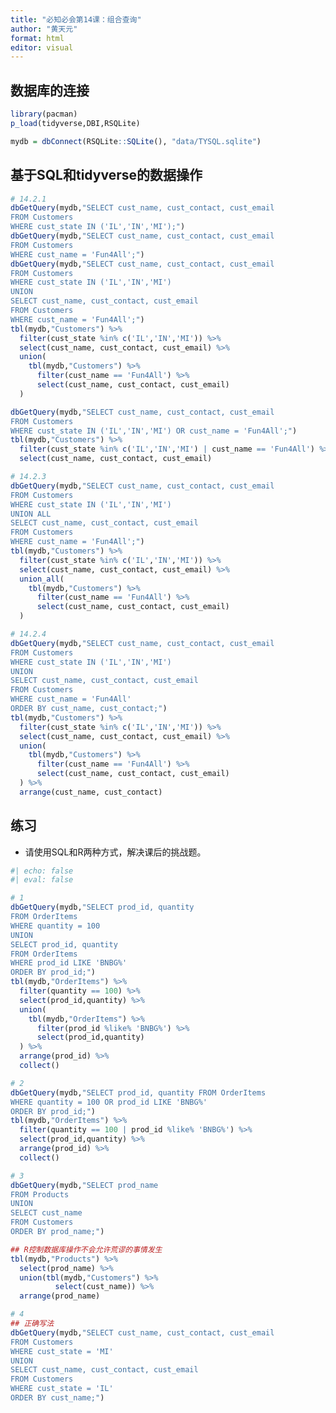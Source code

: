 ---
title: "必知必会第14课：组合查询"
author: "黄天元"
format: html
editor: visual
---

## 数据库的连接

```{r}
library(pacman)
p_load(tidyverse,DBI,RSQLite)

mydb = dbConnect(RSQLite::SQLite(), "data/TYSQL.sqlite")
```

## 基于SQL和tidyverse的数据操作

```{r}
# 14.2.1
dbGetQuery(mydb,"SELECT cust_name, cust_contact, cust_email
FROM Customers
WHERE cust_state IN ('IL','IN','MI');") 
dbGetQuery(mydb,"SELECT cust_name, cust_contact, cust_email
FROM Customers
WHERE cust_name = 'Fun4All';") 
dbGetQuery(mydb,"SELECT cust_name, cust_contact, cust_email
FROM Customers
WHERE cust_state IN ('IL','IN','MI')
UNION
SELECT cust_name, cust_contact, cust_email
FROM Customers
WHERE cust_name = 'Fun4All';") 
tbl(mydb,"Customers") %>% 
  filter(cust_state %in% c('IL','IN','MI')) %>% 
  select(cust_name, cust_contact, cust_email) %>% 
  union(
    tbl(mydb,"Customers") %>% 
      filter(cust_name == 'Fun4All') %>% 
      select(cust_name, cust_contact, cust_email)
  )

dbGetQuery(mydb,"SELECT cust_name, cust_contact, cust_email
FROM Customers
WHERE cust_state IN ('IL','IN','MI') OR cust_name = 'Fun4All';")
tbl(mydb,"Customers") %>% 
  filter(cust_state %in% c('IL','IN','MI') | cust_name == 'Fun4All') %>% 
  select(cust_name, cust_contact, cust_email)

# 14.2.3
dbGetQuery(mydb,"SELECT cust_name, cust_contact, cust_email
FROM Customers
WHERE cust_state IN ('IL','IN','MI')
UNION ALL
SELECT cust_name, cust_contact, cust_email
FROM Customers
WHERE cust_name = 'Fun4All';")
tbl(mydb,"Customers") %>% 
  filter(cust_state %in% c('IL','IN','MI')) %>% 
  select(cust_name, cust_contact, cust_email) %>% 
  union_all(
    tbl(mydb,"Customers") %>% 
      filter(cust_name == 'Fun4All') %>% 
      select(cust_name, cust_contact, cust_email)
  )

# 14.2.4
dbGetQuery(mydb,"SELECT cust_name, cust_contact, cust_email
FROM Customers
WHERE cust_state IN ('IL','IN','MI')
UNION
SELECT cust_name, cust_contact, cust_email
FROM Customers
WHERE cust_name = 'Fun4All'
ORDER BY cust_name, cust_contact;")
tbl(mydb,"Customers") %>% 
  filter(cust_state %in% c('IL','IN','MI')) %>% 
  select(cust_name, cust_contact, cust_email) %>% 
  union(
    tbl(mydb,"Customers") %>% 
      filter(cust_name == 'Fun4All') %>% 
      select(cust_name, cust_contact, cust_email)
  ) %>% 
  arrange(cust_name, cust_contact)
```

## 练习

-   请使用SQL和R两种方式，解决课后的挑战题。

```{r}
#| echo: false
#| eval: false 

# 1
dbGetQuery(mydb,"SELECT prod_id, quantity 
FROM OrderItems
WHERE quantity = 100
UNION
SELECT prod_id, quantity 
FROM OrderItems
WHERE prod_id LIKE 'BNBG%'
ORDER BY prod_id;")
tbl(mydb,"OrderItems") %>% 
  filter(quantity == 100) %>% 
  select(prod_id,quantity) %>% 
  union(
    tbl(mydb,"OrderItems") %>% 
      filter(prod_id %like% 'BNBG%') %>% 
      select(prod_id,quantity) 
  ) %>% 
  arrange(prod_id) %>% 
  collect()

# 2
dbGetQuery(mydb,"SELECT prod_id, quantity FROM OrderItems
WHERE quantity = 100 OR prod_id LIKE 'BNBG%'
ORDER BY prod_id;")
tbl(mydb,"OrderItems") %>% 
  filter(quantity == 100 | prod_id %like% 'BNBG%') %>% 
  select(prod_id,quantity) %>% 
  arrange(prod_id) %>% 
  collect()

# 3
dbGetQuery(mydb,"SELECT prod_name
FROM Products
UNION
SELECT cust_name
FROM Customers
ORDER BY prod_name;")

## R控制数据库操作不会允许荒谬的事情发生
tbl(mydb,"Products") %>% 
  select(prod_name) %>% 
  union(tbl(mydb,"Customers") %>% 
          select(cust_name)) %>% 
  arrange(prod_name)

# 4
## 正确写法
dbGetQuery(mydb,"SELECT cust_name, cust_contact, cust_email
FROM Customers
WHERE cust_state = 'MI'
UNION
SELECT cust_name, cust_contact, cust_email
FROM Customers
WHERE cust_state = 'IL'
ORDER BY cust_name;")

```
